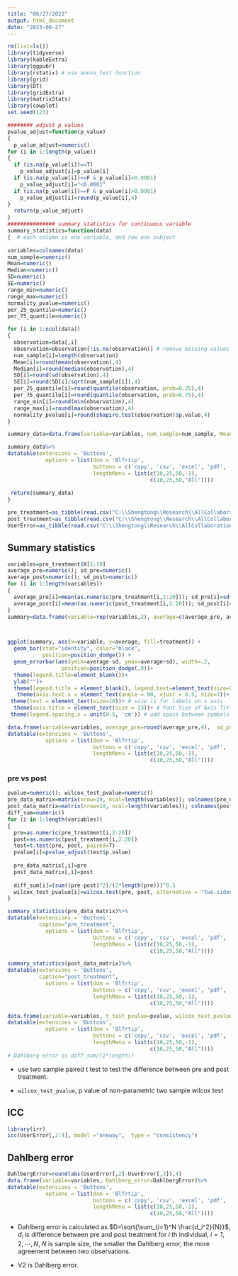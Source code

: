 ```yaml
---
title: "06/27/2023"
output: html_document
date: "2023-06-27"
---
```


```r
rm(list=ls())
library(tidyverse)
library(kableExtra)
library(ggpubr)
library(rstatix) # use anova_test function 
library(grid)
library(DT)
library(gridExtra)
library(matrixStats)
library(cowplot)
set.seed(123)
```




```r
######## adjust p values 
pvalue_adjust=function(p_value)
{
  p_value_adjust=numeric()
for (i in 1:length(p_value))
{
  if (is.na(p_value[i])==T)
    p_value_adjust[i]=p_value[i]
  if (is.na(p_value[i])==F & p_value[i]<0.0001)
    p_value_adjust[i]="<0.0001"
  if (is.na(p_value[i])==F & p_value[i]>0.0001)
    p_value_adjust[i]=round(p_value[i],4)
}
  return(p_value_adjust)
}
############### summary statistics for continuous variable 
summary_statistics=function(data)
{  # each column is one variable, and row one subject 
  
variables=colnames(data)
num_sample=numeric()
Mean=numeric()
Median=numeric()
SD=numeric()
SE=numeric()
range_min=numeric()
range_max=numeric()
normality_pvalue=numeric()
per_25_quantile=numeric()
per_75_quantile=numeric()

for (i in 1:ncol(data))
{
  observation=data[,i]
  observation=observation[!is.na(observation)] # remove missing values 
  num_sample[i]=length(observation)
  Mean[i]=round(mean(observation),4)
  Median[i]=round(median(observation),4)
  SD[i]=round(sd(observation),4)
  SE[i]=round(SD[i]/sqrt(num_sample[i]),4)
  per_25_quantile[i]=round(quantile(observation, prob=0.25),4)
  per_75_quantile[i]=round(quantile(observation, prob=0.75),4)
  range_min[i]=round(min(observation),4)
  range_max[i]=round(max(observation),4)
  normality_pvalue[i]=round(shapiro.test(observation)$p.value,4)
}

summary_data=data.frame(variable=variables, num_sample=num_sample, Mean=Mean, Median=Median, SD=SD, SE=SE,per_25_quantile, per_75_quantile, Range_low=range_min, Range_upper=range_max, normality_pvalue=normality_pvalue)

summary_data%>%
datatable(extensions = 'Buttons',
            options = list(dom = 'Blfrtip',
                           buttons = c('copy', 'csv', 'excel', 'pdf', 'print'),
                           lengthMenu = list(c(10,25,50,-1),
                                             c(10,25,50,"All"))))
  
 return(summary_data) 
}

```

```r
pre_treatment=as_tibble(read.csv("C:\\Shengtong\\Research\\AllCollaboration\\2023\\202306\\Matthew\\Generated Patient List_pretx.csv",stringsAsFactors=FALSE, fileEncoding="latin1", header=T))
post_treatment=as_tibble(read.csv("C:\\Shengtong\\Research\\AllCollaboration\\2023\\202306\\Matthew\\Generated Patient List_postx.csv",stringsAsFactors=FALSE, fileEncoding="latin1", header=T))
UserError=as_tibble(read.csv("C:\\Shengtong\\Research\\AllCollaboration\\2023\\202306\\Matthew\\UserError.csv",stringsAsFactors=FALSE, fileEncoding="latin1", header=F))
```


## Summary statistics 


```r
variables=pre_treatment$X[1:19]
average_pre=numeric(); sd_pre=numeric()
average_post=numeric(); sd_post=numeric()
for (i in 1:length(variables))
{
  average_pre[i]=mean(as.numeric(pre_treatment[i,2:20])); sd_pre[i]=sd(as.numeric(pre_treatment[i,2:20]))
  average_post[i]=mean(as.numeric(post_treatment[i,2:20])); sd_post[i]=sd(as.numeric(post_treatment[i,2:20]))
}
summary=data.frame(variable=rep(variables,2), average=c(average_pre, average_post), sd=c(sd_pre, sd_post), treatment=rep(c("pre", "post"), each=length(variables)))



ggplot(summary, aes(x=variable, y=average, fill=treatment)) + 
  geom_bar(stat="identity", color="black", 
           position=position_dodge()) +
  geom_errorbar(aes(ymin=average-sd, ymax=average+sd), width=.2,
                 position=position_dodge(.9))+
  theme(legend.title=element_blank())+
  ylab("")+
  theme(legend.title = element_blank(), legend.text=element_text(size=9))+theme(legend.position="bottom")+
   theme(axis.text.x = element_text(angle = 90, vjust = 0.5, size=7))+
 theme(text = element_text(size=10))+ # size is for labels on x axis 
  theme(axis.title = element_text(size = 13))+ # Font Size of Axis Titles
 theme(legend.spacing.x = unit(0.5, 'cm')) # add space between symbols in legend

data.frame(variable=variables, average_pre=round(average_pre,4),  sd_pre=round(sd_pre,4),  average_post=round(average_post,4), sd_post=round(sd_post,4))%>%
datatable(extensions = 'Buttons',
            options = list(dom = 'Blfrtip',
                           buttons = c('copy', 'csv', 'excel', 'pdf', 'print'),
                           lengthMenu = list(c(10,25,50,-1),
                                             c(10,25,50,"All"))))
```

### pre vs post 

```r
pvalue=numeric(); wilcox_test_pvalue=numeric()
pre_data_matrix=matrix(nrow=19, ncol=length(variables)); colnames(pre_data_matrix)=variables 
post_data_matrix=matrix(nrow=19, ncol=length(variables)); colnames(post_data_matrix)=variables
diff_sum=numeric()
for (i in 1:length(variables))
{
  pre=as.numeric(pre_treatment[i,2:20])
  post=as.numeric(post_treatment[i,2:20])
  test=t.test(pre, post, paired=T)
  pvalue[i]=pvalue_adjust(test$p.value)
  
  pre_data_matrix[,i]=pre
  post_data_matrix[,i]=post
  
  diff_sum[i]=(sum((pre-post)^2)/(2*length(pre)))^0.5
  wilcox_test_pvalue[i]=wilcox.test(pre, post, alternative = "two.sided")$p.value
}

summary_statistics(pre_data_matrix)%>%
datatable(extensions = 'Buttons',
          caption="pre_treatment",
            options = list(dom = 'Blfrtip',
                           buttons = c('copy', 'csv', 'excel', 'pdf', 'print'),
                           lengthMenu = list(c(10,25,50,-1),
                                             c(10,25,50,"All"))))

summary_statistics(post_data_matrix)%>%
datatable(extensions = 'Buttons',
          caption="post_treatment",
            options = list(dom = 'Blfrtip',
                           buttons = c('copy', 'csv', 'excel', 'pdf', 'print'),
                           lengthMenu = list(c(10,25,50,-1),
                                             c(10,25,50,"All"))))

data.frame(variable=variables, t_test_pvalue=pvalue, wilcox_test_pvalue=pvalue_adjust(wilcox_test_pvalue))%>%
datatable(extensions = 'Buttons',
            options = list(dom = 'Blfrtip',
                           buttons = c('copy', 'csv', 'excel', 'pdf', 'print'),
                           lengthMenu = list(c(10,25,50,-1),
                                             c(10,25,50,"All"))))
# Dahlberg error is diff_sum/(2*length()

```

* use two sample paired t test to test the difference between pre and post treatment.


* `wilcox_test_pvalue`, p value of non-parametric two sample wilcox test


## ICC

```r
library(irr)
icc(UserError[,2:4], model ="oneway",  type = "consistency")
```



## Dahlberg error

```r
DahlbergError=round(abs(UserError[,2]-UserError[,3]),4)
data.frame(variable=variables, Dahlberg_error=DahlbergError)%>%
datatable(extensions = 'Buttons',
            options = list(dom = 'Blfrtip',
                           buttons = c('copy', 'csv', 'excel', 'pdf', 'print'),
                           lengthMenu = list(c(10,25,50,-1),
                                             c(10,25,50,"All"))))
```

* Dahlberg error is calculated as $D=\sqrt{\sum_{i=1}^N \frac{d_i^2}{N}}$, $d_i$ is difference between pre and post treatment for $i$ th individual, $i=1, 2, \cdots, N$, $N$ is sample size, the smaller the Dahlberg error, the more agreement between two observations. 

* V2 is Dahlberg error. 